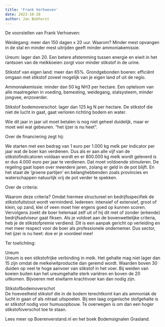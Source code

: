 ```yaml
---
title: 'Frank Verhoeven'
date: 2023-10-28
author: Jan Bokhorst
---
```







De voorstellen van Frank Verhoeven:





Weidegang: meer dan 150 dagen x 20 uur. Waarom? Minder mest opvangen in de stal en minder mest uitrijden geeft minder ammoniakemissie.

Ureum: lager dan 20. Een betere afstemming tussen energie en eiwit in het rantsoen van de melkkoeien zorgt voor minder stikstof in de urine.

Stikstof van eigen land: meer dan 65%. Grondgebonden boeren: efficiënt omgaan met stikstof zoveel mogelijk van je eigen land of uit de regio.

Ammoniakemissie: minder dan 50 kg NH3 per hectare. Een optelsom van alle maatregelen in voeding, bemesting, weidegang, stalsysteem, minder jongvee, enzoverder.

Stikstof bodemoverschot: lager dan 125 kg N per hectare. De stikstof die niet de lucht in gaat, gaat verloren richting bodem en water.



Wie dit jaar in jaar uit moet betalen is nog niet geheel duidelijk, maar er moet wel wat gebeuren. "het ijzer is nu heet".



Over de financiering zegt hij:

We starten met een bedrag van 1 euro per 1.000 kg melk per indicator per jaar wat de boer kan verdienen. Dus als er aan alle vijf van de stikstofindicatoren voldaan wordt en er 800.000 kg melk wordt geleverd is er dus 4.000 euro per jaar te verdienen. Dat moet voldoende stimuleren. De regeling gaat lopen over meerdere jaren, zolang er geld in de pot blijft. En het staat de ‘groene partijen’ en belanghebbenden zoals provincies en waterschappen natuurlijk vrij de pot verder te spekken.



Over de criteria:

Waarom deze criteria? Omdat hiermee structureel en bedrijfsspecifiek de stikstofuitstoot wordt verminderd. Iedereen: intensief of extensief, groot of klein, op zand, klei of veen moet hier ergens goed op kunnen scoren. Vervolgens zoekt de boer helemaal zelf uit of hij dit met of zonder (erkende) bedrijfsadviseur gaat fiksen. Als je voldoet aan de bovenwettelijke criteria, heb je de stikstofpremie verdiend. Dit is een aanpak gericht op verleiding en met meer respect voor de boer als professionele ondernemer. Dus sector, het ijzer is nu heet: doe er je voordeel mee!



Ter toelichting:

Ureum  
Ureum is een stikstofrijke verbinding in melk. Het gehalte mag niet lager dan 15 zijn omdat de melkeiwitproductie dan geremd wordt. Waarden boven 30 duiden op veel te hoge aanvoer van stikstof in het voer. Bij weiden van koeien buiten kan het ureumgehalte sterk variëren en boven de 20 uitkomen. Bijvoeren met eiwitarm krachtvoer kan dan nodig zijn.

Stikstofbodemoverschot  
De hoeveelheid stikstof die in de bodem terechtkomt kan als ammoniak de lucht in gaan of als nitraat uitspoelen. Bij een laag organische stofgehalte is er stikstof nodig voor humusopbouw. Te overwegen is om dan een hoger stikstofoverschot toe te staan.




Lees meer op Boerenverstand.nl en het boek Bodemsignalen Grasland.  
    
 




  












